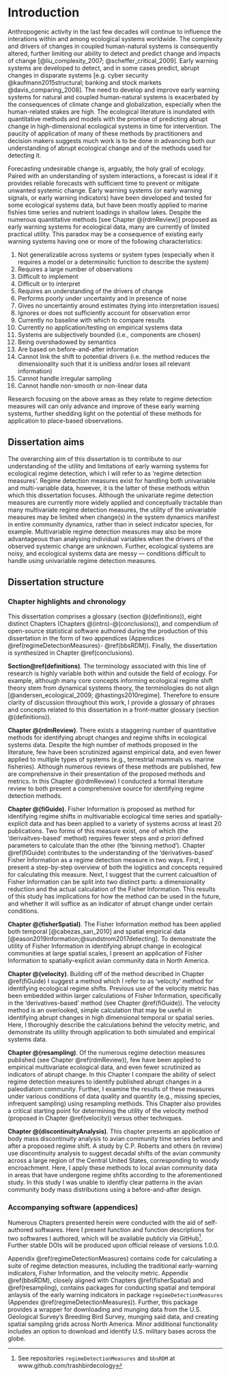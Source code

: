 # Introduction {#intro}
Anthropogenic activity in the last few decades will continue to influence the interations within and among ecological systems worldwide. The complexity and drivers of changes in coupled human-natural systems is consequently altered, further limiting our ability to detect and predict change and impacts of change [@liu_complexity_2007; @scheffer_critical_2009]. Early warning systems are developed to detect,  and in some cases predict, abrupt changes in disparate systems [e.g. cyber security @kaufmann2015structural; banking and stock markets @davis_comparing_2008]. The need to develop and improve early warning systems for natural and coupled human-natural systems is exacerbated by the consequences of climate change and globalization, especially when the human-related stakes are high. The ecological literature is inundated with quantitative methods and models with the promise of predicting abrupt change in high-dimensional ecological systems in time for intervention. The paucity of application of many of these methods by practitioners and decision makers suggests much work is to be done in advancing both our understanding of abrupt ecological change and of the methods used for detecting it. 

Forecasting undesirable change is, arguably, the holy grail of ecology. Paired with an understanding of system interactions, a forecast is ideal if it provides reliable forecasts with sufficient time to prevent or mitigate unwanted systemic change. Early warning systems (or early warning signals, or early warning indicators) have been developed and tested for some ecological systems data, but have been mostly applied to marine fishies time series and nutrient loadings in shallow lakes. Despite the numerous quantitative methods [see Chapter @\ref(rdmReview)] proposed as early warning systems for ecological data, many are currently of limited practical utility. This paradox may be a consequence of existing  early warning systems  having one or more of the following characteristics:

  1. Not generalizable across systems or system types (especially when it requires a model or a determinsitic function to describe the system) 
  1. Requires a large number of observations
  1. Difficult to implement
  1. Difficult or to interpret 
  1. Requires an understanding of the drivers of change
  1. Performs poorly under uncertainty and in presence of noise
  1. Gives no uncertaintiy around estimates (tying into interpretation issues)
  <!-- 1. Cannot handle noisy data -->
  1. Ignores or does not sufficiently account for observation error
  1. Currently no baseline with which to compare results
  1. Currently no application/testing on empirical systems data
  1. Systems are subjectively bounded (i.e., components are chosen)
  1. Being overshadowed by semantics
  1. Are based on before-and-after information
  1. Cannot link the shift to potential drivers (i.e. the method reduces the dimensionality such that it is unitless and/or loses all relevant information)
  1. Cannot handle irregular sampling 
  1. Cannot handle non-smooth or non-linear data

Research focusing on the above areas as they relate to regime detection measures will can only advance and improve of these early warning systems, further shedding light on the potential of these methods for application to place-based  observations.

## Dissertation aims
The overarching aim of this dissertation is to contribute to our understanding of the utility and limitations of early warning systems for ecological regime detection, which I will refer to as 'regime detection measures'. Regime detection measures exist for handling both univariable and multi-variable data, however, it is the latter of these methods within which this dissertation focuses. Although the univariate regime detection measures are currently more widely applied and conceptually tractable than many multivariate regime detection measures, the utility of the univariable measures may be limited when change(s) in the system dynamics manifest in entire community dynamics, rather than in select indicator species, for example. Multivariable regime detection measures may also be more advantageous than analysing individual variables when the drivers of the observed systemic change are unknown. Further, ecological systems are noisy, and ecological systems data are messy --- conditions difficult to handle using univariable regime detection measures.



## Dissertation structure
### Chapter highlights and chronology
This dissertation comprises a glossary (section @\ref(definitions)), eight distinct Chapters (Chapters @\ref(intro)-@\ref(conclusions)), and compendium of open-source statistical software authored during the production of this dissertation in the form of two appendices (Appendices \@ref(regimeDetectionMeasures)- \@ref(bbsRDM)). Finally, the dissertation is synthesized in Chapter \@ref(conclusions). 

**Section\@ref(definitions)**. The terminology associated with this line of research is highly variable both within and outside the field of ecology. For example, although many core concepts informing ecological regime shift theory stem from dynamical systems theory, the terminologies do not align [@andersen_ecological_2009; @hastings2010regime]. Therefore to ensure clarity of discussion throughout this work, I provide a glossary of phrases and concepts related to this dissertation in a front-matter glossary (section @\ref(definitions)). 

**Chapter  @\ref(rdmReview)**. There exists a staggering number of quantitative methods for identifying abrupt changes and regime shifts in ecological systems data. Despite the high number of methods proposed in the literature, few have been scrutinized against empirical data, and even fewer applied to multiple types of systems (e.g., terrestrial mammals vs. marine fisheries). Although numerous reviews of these methods are published, few are comprehensive in their presentation of the proposed methods and metrics. In this Chapter @\ref(rdmReview) I conducted a formal literature review  to both present a comprehensive source for identifying regime detection methods. 

**Chapter @\ref(fiGuide)**. Fisher Information is proposed as method for identifying regime shifts in multivariable ecological time series and spatially-explicit data and has been applied to a variety of systems across at least 20 publications. Two forms of this measure exist, one of which (the 'derivaitves-based' method) requires fewer steps and *a priori* defined parameters to calculate than the other (the 'binning method'). Chapter \@ref(fiGuide) contributes to the  understanding of the 'derivatives-based' Fisher Information as a regime detection measure in two ways. First, I present a step-by-step overview of both the logistics and concepts required for calculating this measure. Next, I suggest that the current calcualtion of Fisher Information can be split into two distinct parts: a dimensionality reduction and the actual calculation of the Fisher Information. This results of this study has implications for how the method can be used in the future, and whether it will suffice as an indicator of abrupt change under certain conditions.

**Chapter @\ref(fisherSpatial)**. The Fisher Information method has been applied both temporal [@cabezas_san_2010] and spatial empirical data [@eason2019information;@sundstrom2017detecting]. To demonstrate the utility of Fisher Information in identifying abrupt change in ecological communities at large spatial scales, I present an application of Fisher Information to spatially-explicit avian community data in North America.


**Chapter @\ref(velocity)**. Building off of the method described in Chapter \@ref(fiGuide) I suggest a method which I refer to as 'velocity' method for identifying ecological regime shifts. Previous use of the velocity metric has been embedded within larger calculations of Fisher Information, specifically in the 'derivatives-based' method (see Chapter \@ref(fiGuide)). The velocity method is an overlooked, simple calculation that may be useful in identifying abrupt changes in high dimensional temporal or spatial series. Here, I thoroughly describe the calculations behind the velocity metric, and demonstrate its utility through application to both simulated and empirical systems data. 

**Chapter @\ref(resampling)**. Of the numerous regime detection measures published (see Chapter \@ref(rdmReview)), few have been applied to empirical multivariate ecological data, and even fewer scrutinized as indicators of abrupt  change. In this Chapter I compare the ability of select regime detection measures to identify published abrupt changes in a paleodiatom community. Further, I examine the results of these measures under various conditions of data quality and quantity (e.g., missing species, infrequent sampling) using resampling methods. This Chapter also provides a critical starting point for determining the utility of the velocity method (proposed in Chapter \@ref(velocity)) versus other techniques. 

**Chapter @\ref(discontinuityAnalysis)**. This chapter presents an application of body mass discontinuity analysis to avian community time series before and after a proposed regime shift. A study by C.P. Roberts and others (in review) use discontinuity analysis to suggest decadal shifts of the avian community across a large region of the Central United States, corresponding to woody encroachment. Here, I apply these methods to local avian community data in areas that have undergone regime shfits according to the aforementioned study. In this study I was unable to identfiy clear patterns in the avian community body mass distributions using a before-and-after design. 

### Accompanying software (appendices)
Numerous Chapters presented herein were conducted with the aid of self-authored softwares. Here I present function and function descriptions for two softwares I authored, which will be available publicly via GitHub^[See repositories `regimeDetectionMeasures` and `bbsRDM` at www.github.com/trashbirdecology]. Further stable DOIs will be produced upon official release of versions 1.0.0. 

Appendix \@ref(regimeDetectionMeasures) contains code for calculating a suite of regime detection measures, including the traditional early-warning indicators, Fisher Information, and the velocity metric. Appendix \@ref(bbsRDM), closely aligned with Chapters \@ref(fisherSpatial) and \@ref(resampling), contains packages for conducting spatial and temporal anlaysis of the early warning indicators in package `regimeDetectionMeasures` (Appendex \@ref(regimeDetectionMeasures)). Further, this package provides a wrapper for downloading and munging data from the U.S. Geological Survey's Breeding Bird Survey, munging said data, and creating spatial sampling grids across North America. Minor additional functionality includes an option to download and identify U.S. military bases across the globe. 

